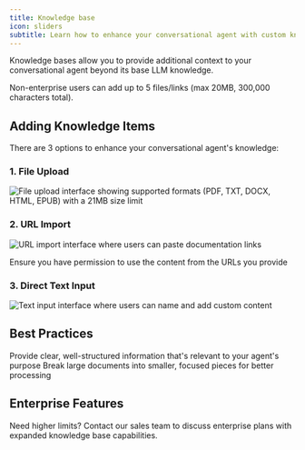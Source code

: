 ```yaml
---
title: Knowledge base
icon: sliders
subtitle: Learn how to enhance your conversational agent with custom knowledge.
---
```


Knowledge bases allow you to provide additional context to your conversational
agent beyond its base LLM knowledge.

<Note>Non-enterprise users can add up to 5 files/links (max 20MB, 300,000 characters total).</Note>

## Adding Knowledge Items

There are 3 options to enhance your conversational agent's knowledge:

### 1. File Upload

<Frame>
  <img
    src="../images/knowledge-base-1.webp"
    alt="File upload interface showing supported formats (PDF, TXT, DOCX, HTML, EPUB) with a 21MB size limit"
  />
</Frame>

### 2. URL Import

<Frame>
  <img
    src="../images/knowledge-base-2.webp"
    alt="URL import interface where users can paste documentation links"
  />
</Frame>

<Warning>Ensure you have permission to use the content from the URLs you provide</Warning>

### 3. Direct Text Input

<Frame>
  <img
    src="../images/knowledge-base-3.webp"
    alt="Text input interface where users can name and add custom content"
  />
</Frame>

## Best Practices

<CardGroup cols={2}>
  <Card title="Content Quality">
    Provide clear, well-structured information that's relevant to your agent's purpose
  </Card>
  <Card title="Size Management">
    Break large documents into smaller, focused pieces for better processing
  </Card>
</CardGroup>

## Enterprise Features

<Info>
  Need higher limits? Contact our sales team to discuss enterprise plans with expanded knowledge
  base capabilities.
</Info>
